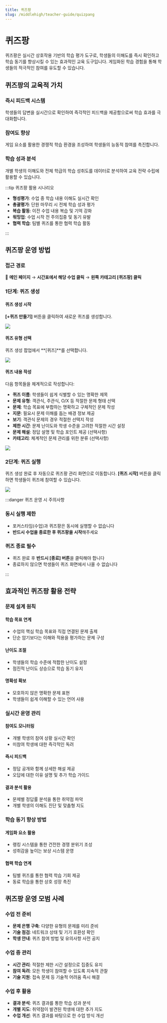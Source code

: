```yaml
---
title: 퀴즈팡
slug: /middlehigh/teacher-guide/quizpang
---
```



# 퀴즈팡

퀴즈팡은 실시간 상호작용 기반의 학습 평가 도구로, 학생들의 이해도를 즉시 확인하고 학습 동기를 향상시킬 수 있는 효과적인 교육 도구입니다. 게임화된 학습 경험을 통해 학생들의 적극적인 참여를 유도할 수 있습니다.

## 퀴즈팡의 교육적 가치

### 즉시 피드백 시스템

학생들의 답변을 실시간으로 확인하여 즉각적인 피드백을 제공함으로써 학습 효과를 극대화합니다.

### 참여도 향상

게임 요소를 활용한 경쟁적 학습 환경을 조성하여 학생들의 능동적 참여를 촉진합니다.

### 학습 성과 분석

개별 학생의 이해도와 전체 학급의 학습 성취도를 데이터로 분석하여 교육 전략 수립에 활용할 수 있습니다.

:::tip 퀴즈팡 활용 시나리오

- **형성평가**: 수업 중 학습 내용 이해도 실시간 확인
- **총괄평가**: 단원 마무리 시 전체 학습 성과 평가
- **복습 활동**: 이전 수업 내용 복습 및 기억 강화
- **워밍업**: 수업 시작 전 주의집중 및 동기 유발
- **협력 학습**: 팀별 퀴즈를 통한 협력 학습 활동

:::

## 퀴즈팡 운영 방법

### 접근 경로

📍 **메인 페이지** → **시간표에서 해당 수업 클릭** → **왼쪽 카테고리 [퀴즈팡] 클릭**

### 1단계: 퀴즈 생성

#### 퀴즈 생성 시작

**[+퀴즈 만들기]** 버튼을 클릭하여 새로운 퀴즈를 생성합니다.

<Image src="/img/kr/middlehigh/teacher/05-01.jpg" size="lg" />

#### 퀴즈 유형 선택

퀴즈 생성 팝업에서 **[퀴즈]**를 선택합니다.

<Image src="/img/kr/middlehigh/teacher/05-02.jpg" size="lg" />

#### 퀴즈 내용 작성

다음 항목들을 체계적으로 작성합니다:

- **퀴즈 이름**: 학생들이 쉽게 식별할 수 있는 명확한 제목
- **문제 유형**: 객관식, 주관식, O/X 등 적절한 문제 형태 선택
- **문제**: 학습 목표에 부합하는 명확하고 구체적인 문제 작성
- **지문**: 필요시 문제 이해를 돕는 배경 정보 제공
- **보기**: 객관식 문제의 경우 적절한 선택지 작성
- **제한 시간**: 문제 난이도와 학생 수준을 고려한 적절한 시간 설정
- **문제 해설**: 정답 설명 및 학습 포인트 제공 (선택사항)
- **카테고리**: 체계적인 문제 관리를 위한 분류 (선택사항)

<Image src="/img/kr/middlehigh/teacher/05-03.jpg" size="lg" />

### 2단계: 퀴즈 실행

퀴즈 생성 완료 후 자동으로 퀴즈팡 관리 화면으로 이동합니다. **[퀴즈 시작]** 버튼을 클릭하면 학생들이 퀴즈에 참여할 수 있습니다.

<Image src="/img/kr/middlehigh/teacher/05-04.jpg" size="lg" />

:::danger 퀴즈 운영 시 주의사항

### 동시 실행 제한

- 포커스타임(수업)과 퀴즈팡은 동시에 실행할 수 없습니다
- **반드시 수업을 종료한 후 퀴즈팡을 시작**해주세요

### 퀴즈 종료 필수

- 퀴즈 완료 후 **반드시 [종료] 버튼**을 클릭해야 합니다
- 종료하지 않으면 학생들이 퀴즈 화면에서 나올 수 없습니다

:::

## 효과적인 퀴즈팡 활용 전략

### 문제 설계 원칙

#### 학습 목표 연계

- 수업의 핵심 학습 목표와 직접 연결된 문제 출제
- 단순 암기보다는 이해와 적용을 평가하는 문제 구성

#### 난이도 조절

- 학생들의 학습 수준에 적합한 난이도 설정
- 점진적 난이도 상승으로 학습 동기 유지

#### 명확성 확보

- 모호하지 않은 명확한 문제 표현
- 학생들이 쉽게 이해할 수 있는 언어 사용

### 실시간 운영 관리

#### 참여도 모니터링

- 개별 학생의 참여 상황 실시간 확인
- 미참여 학생에 대한 즉각적인 독려

#### 즉시 피드백

- 정답 공개와 함께 상세한 해설 제공
- 오답에 대한 이유 설명 및 추가 학습 가이드

#### 결과 분석 활용

- 문제별 정답률 분석을 통한 취약점 파악
- 개별 학생의 이해도 진단 및 맞춤형 지도

### 학습 동기 향상 방법

#### 게임화 요소 활용

- 랭킹 시스템을 통한 건전한 경쟁 분위기 조성
- 성취감을 높이는 보상 시스템 운영

#### 협력 학습 연계

- 팀별 퀴즈를 통한 협력 학습 기회 제공
- 동료 학습을 통한 상호 성장 촉진

## 퀴즈팡 운영 모범 사례

### 수업 전 준비

- **문제 은행 구축**: 다양한 유형의 문제를 미리 준비
- **기술 점검**: 네트워크 상태 및 기기 호환성 확인
- **학생 안내**: 퀴즈 참여 방법 및 유의사항 사전 공지

### 수업 중 관리

- **시간 관리**: 적절한 제한 시간 설정으로 집중도 유지
- **참여 독려**: 모든 학생이 참여할 수 있도록 지속적 관찰
- **기술 지원**: 접속 문제 등 기술적 어려움 즉시 해결

### 수업 후 활용

- **결과 분석**: 퀴즈 결과를 통한 학습 성과 분석
- **개별 지도**: 취약점이 발견된 학생에 대한 추가 지도
- **수업 개선**: 퀴즈 결과를 바탕으로 한 수업 방식 개선
